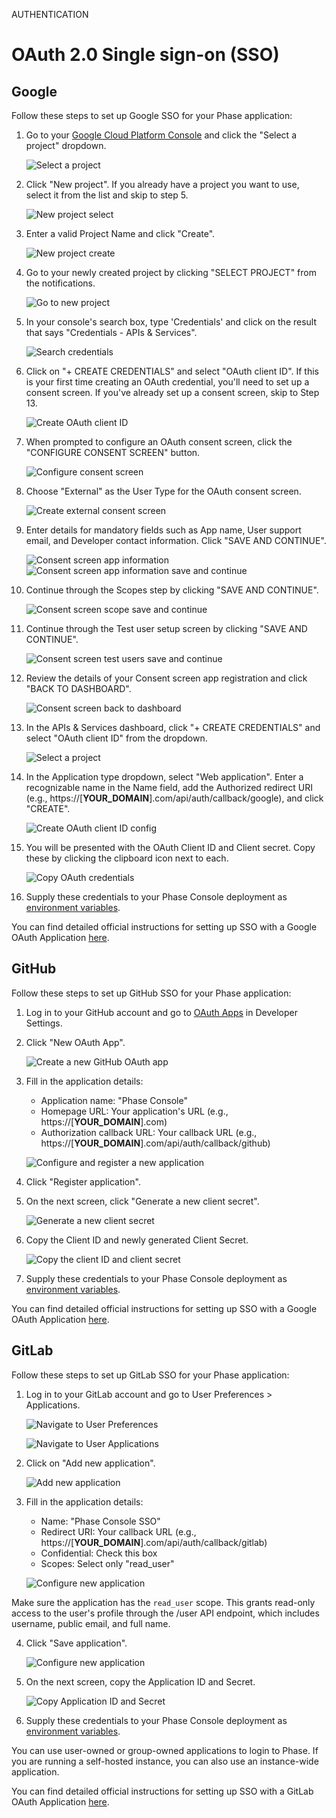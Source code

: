 
<Tag variant="small">AUTHENTICATION</Tag>

# OAuth 2.0 Single sign-on (SSO)

## Google

Follow these steps to set up Google SSO for your Phase application:

1. Go to your [Google Cloud Platform Console](https://console.cloud.google.com/) and click the "Select a project" dropdown.

   ![Select a project](/assets/images/auth/sso/google/1-select-a-project.png)

2. Click "New project". If you already have a project you want to use, select it from the list and skip to step 5.

   ![New project select](/assets/images/auth/sso/google/2-new-project-select.png)

3. Enter a valid Project Name and click "Create".

   ![New project create](/assets/images/auth/sso/google/3-new-project-create.png)

4. Go to your newly created project by clicking "SELECT PROJECT" from the notifications.

   ![Go to new project](/assets/images/auth/sso/google/4-go-to-new-project.png)

5. In your console's search box, type 'Credentials' and click on the result that says "Credentials - APIs & Services".

   ![Search credentials](/assets/images/auth/sso/google/5-search-credentials.png)

6. Click on "+ CREATE CREDENTIALS" and select "OAuth client ID". If this is your first time creating an OAuth credential, you'll need to set up a consent screen. If you've already set up a consent screen, skip to Step 13.

   ![Create OAuth client ID](/assets/images/auth/sso/google/6-create-oauth-client-id.png)

7. When prompted to configure an OAuth consent screen, click the "CONFIGURE CONSENT SCREEN" button.

   ![Configure consent screen](/assets/images/auth/sso/google/7-first-time-consent-screen-config.png)

8. Choose "External" as the User Type for the OAuth consent screen.

   ![Create external consent screen](/assets/images/auth/sso/google/8-create-external-consent-screen.png)

9. Enter details for mandatory fields such as App name, User support email, and Developer contact information. Click "SAVE AND CONTINUE".

   ![Consent screen app information](/assets/images/auth/sso/google/9-consent-screen-app-information.png)
   ![Consent screen app information save and continue](/assets/images/auth/sso/google/10-consent-screen-app-information-save-continue.png)

10. Continue through the Scopes step by clicking "SAVE AND CONTINUE".

    ![Consent screen scope save and continue](/assets/images/auth/sso/google/11-consent-screen-scope-save-continue.png)

11. Continue through the Test user setup screen by clicking "SAVE AND CONTINUE".

    ![Consent screen test users save and continue](/assets/images/auth/sso/google/12-consent-screen-test-users-save-continue.png)

12. Review the details of your Consent screen app registration and click "BACK TO DASHBOARD".

    ![Consent screen back to dashboard](/assets/images/auth/sso/google/13-consent-screen-back-to-dashboard.png)

13. In the APIs & Services dashboard, click "+ CREATE CREDENTIALS" and select "OAuth client ID" from the dropdown.

    ![Select a project](/assets/images/auth/sso/google/13-5-create-oauth-app.png)

14. In the Application type dropdown, select "Web application". Enter a recognizable name in the Name field, add the Authorized redirect URI (e.g., https://[**YOUR_DOMAIN**].com/api/auth/callback/google), and click "CREATE".

    ![Create OAuth client ID config](/assets/images/auth/sso/google/14-create-oauth-client-id-config.png)

15. You will be presented with the OAuth Client ID and Client secret. Copy these by clicking the clipboard icon next to each.

    ![Copy OAuth credentials](/assets/images/auth/sso/google/15-copy-oauth-creds.png)

16. Supply these credentials to your Phase Console deployment as [environment variables](/self-hosting/configuration/envars#google-sso).

You can find detailed official instructions for setting up SSO with a Google OAuth Application [here](https://support.google.com/cloud/answer/6158849?hl=en).

## GitHub

Follow these steps to set up GitHub SSO for your Phase application:

1. Log in to your GitHub account and go to [OAuth Apps](https://github.com/settings/developers) in Developer Settings.

2. Click "New OAuth App".

   ![Create a new GitHub OAuth app](/assets/images/auth/sso/github/1-create-new-oauth-app.png)

3. Fill in the application details:
   - Application name: "Phase Console"
   - Homepage URL: Your application's URL (e.g., https://[**YOUR_DOMAIN**].com)
   - Authorization callback URL: Your callback URL (e.g., https://[**YOUR_DOMAIN**].com/api/auth/callback/github)

   ![Configure and register a new application](/assets/images/auth/sso/github/2-configure-register-application.png)

4. Click "Register application".

5. On the next screen, click "Generate a new client secret".

   ![Generate a new client secret](/assets/images/auth/sso/github/3-generate-client-secret.png)

6. Copy the Client ID and newly generated Client Secret.

   ![Copy the client ID and client secret](/assets/images/auth/sso/github/4-copy-client-id-secret.png)

7. Supply these credentials to your Phase Console deployment as [environment variables](/self-hosting/configuration/envars#git-hub-sso).


You can find detailed official instructions for setting up SSO with a Google OAuth Application [here](https://docs.github.com/en/apps/oauth-apps/building-oauth-apps/creating-an-oauth-app). 

## GitLab

Follow these steps to set up GitLab SSO for your Phase application:

1. Log in to your GitLab account and go to User Preferences > Applications.

   ![Navigate to User Preferences](/assets/images/auth/sso/gitlab/1-personal-preferences.png)

   ![Navigate to User Applications](/assets/images/auth/sso/gitlab/2-applications.png)

2. Click on "Add new application".  

   ![Add new application](/assets/images/auth/sso/gitlab/3-add-new-application.png)

3. Fill in the application details:
   - Name: "Phase Console SSO"
   - Redirect URI: Your callback URL (e.g., https://[**YOUR_DOMAIN**].com/api/auth/callback/gitlab)
   - Confidential: Check this box
   - Scopes: Select only "read_user"

   ![Configure new application](/assets/images/auth/sso/gitlab/4-application-config-permission.png)

Make sure the application has the `read_user` scope. This grants read-only access to the user's profile through the /user API endpoint, which includes username, public email, and full name.

4. Click "Save application".

    ![Configure new application](/assets/images/auth/sso/gitlab/5-save-application.png)

5. On the next screen, copy the Application ID and Secret.

   ![Copy Application ID and Secret](/assets/images/auth/sso/gitlab/6-copy-application-id-application-secret.png)

6. Supply these credentials to your Phase Console deployment as [environment variables](/self-hosting/configuration/envars#git-lab-sso).

<Note>
  You can use user-owned or group-owned applications to login to Phase. If you are running a self-hosted instance, you can also use an instance-wide application.
</Note>

You can find detailed official instructions for setting up SSO with a GitLab OAuth Application [here](https://docs.gitlab.com/ee/integration/oauth_provider.html). 
